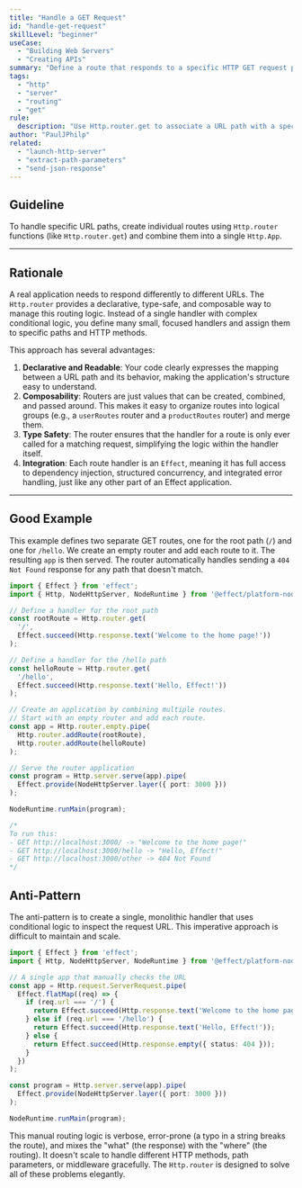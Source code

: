 ```yaml
---
title: "Handle a GET Request"
id: "handle-get-request"
skillLevel: "beginner"
useCase:
  - "Building Web Servers"
  - "Creating APIs"
summary: "Define a route that responds to a specific HTTP GET request path."
tags:
  - "http"
  - "server"
  - "routing"
  - "get"
rule:
  description: "Use Http.router.get to associate a URL path with a specific response Effect."
author: "PaulJPhilp"
related:
  - "launch-http-server"
  - "extract-path-parameters"
  - "send-json-response"
---
```


## Guideline

To handle specific URL paths, create individual routes using `Http.router` functions (like `Http.router.get`) and combine them into a single `Http.App`.

---

## Rationale

A real application needs to respond differently to different URLs. The `Http.router` provides a declarative, type-safe, and composable way to manage this routing logic. Instead of a single handler with complex conditional logic, you define many small, focused handlers and assign them to specific paths and HTTP methods.

This approach has several advantages:

1.  **Declarative and Readable**: Your code clearly expresses the mapping between a URL path and its behavior, making the application's structure easy to understand.
2.  **Composability**: Routers are just values that can be created, combined, and passed around. This makes it easy to organize routes into logical groups (e.g., a `userRoutes` router and a `productRoutes` router) and merge them.
3.  **Type Safety**: The router ensures that the handler for a route is only ever called for a matching request, simplifying the logic within the handler itself.
4.  **Integration**: Each route handler is an `Effect`, meaning it has full access to dependency injection, structured concurrency, and integrated error handling, just like any other part of an Effect application.

---

## Good Example

This example defines two separate GET routes, one for the root path (`/`) and one for `/hello`. We create an empty router and add each route to it. The resulting `app` is then served. The router automatically handles sending a `404 Not Found` response for any path that doesn't match.

```typescript
import { Effect } from 'effect';
import { Http, NodeHttpServer, NodeRuntime } from '@effect/platform-node';

// Define a handler for the root path
const rootRoute = Http.router.get(
  '/',
  Effect.succeed(Http.response.text('Welcome to the home page!'))
);

// Define a handler for the /hello path
const helloRoute = Http.router.get(
  '/hello',
  Effect.succeed(Http.response.text('Hello, Effect!'))
);

// Create an application by combining multiple routes.
// Start with an empty router and add each route.
const app = Http.router.empty.pipe(
  Http.router.addRoute(rootRoute),
  Http.router.addRoute(helloRoute)
);

// Serve the router application
const program = Http.server.serve(app).pipe(
  Effect.provide(NodeHttpServer.layer({ port: 3000 }))
);

NodeRuntime.runMain(program);

/*
To run this:
- GET http://localhost:3000/ -> "Welcome to the home page!"
- GET http://localhost:3000/hello -> "Hello, Effect!"
- GET http://localhost:3000/other -> 404 Not Found
*/
```

## Anti-Pattern

The anti-pattern is to create a single, monolithic handler that uses conditional logic to inspect the request URL. This imperative approach is difficult to maintain and scale.

```typescript
import { Effect } from 'effect';
import { Http, NodeHttpServer, NodeRuntime } from '@effect/platform-node';

// A single app that manually checks the URL
const app = Http.request.ServerRequest.pipe(
  Effect.flatMap((req) => {
    if (req.url === '/') {
      return Effect.succeed(Http.response.text('Welcome to the home page!'));
    } else if (req.url === '/hello') {
      return Effect.succeed(Http.response.text('Hello, Effect!'));
    } else {
      return Effect.succeed(Http.response.empty({ status: 404 }));
    }
  })
);

const program = Http.server.serve(app).pipe(
  Effect.provide(NodeHttpServer.layer({ port: 3000 }))
);

NodeRuntime.runMain(program);
```

This manual routing logic is verbose, error-prone (a typo in a string breaks the route), and mixes the "what" (the response) with the "where" (the routing). It doesn't scale to handle different HTTP methods, path parameters, or middleware gracefully. The `Http.router` is designed to solve all of these problems elegantly.